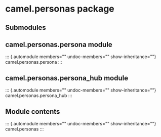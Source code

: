 # camel.personas package

## Submodules

## camel.personas.persona module

::: {.automodule members="" undoc-members="" show-inheritance=""}
camel.personas.persona
:::

## camel.personas.persona_hub module

::: {.automodule members="" undoc-members="" show-inheritance=""}
camel.personas.persona_hub
:::

## Module contents

::: {.automodule members="" undoc-members="" show-inheritance=""}
camel.personas
:::
